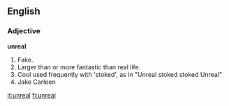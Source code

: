 ==English==

===Adjective===
'''unreal'''
# Fake.
# Larger than or more fantastic than real life.
# Cool used frequently with 'stoked', as in "Unreal stoked stoked Unreal"
#Jake Carleen
[[it:unreal]]
[[fi:unreal]]
